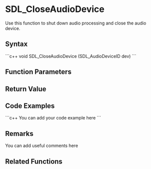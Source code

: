 <!-- pragma section-numbers off -->
<!-- pragma disable-camelcase -->

= SDL_CloseAudioDevice =
Use this function to shut down audio processing and close the audio device.


== Syntax ==
```c++
void SDL_CloseAudioDevice (SDL_AudioDeviceID dev)
```

== Function Parameters ==

== Return Value ==

== Code Examples ==
```c++
You can add your code example here
```

== Remarks ==
You can add useful comments here

== Related Functions ==
:[[ ]]
